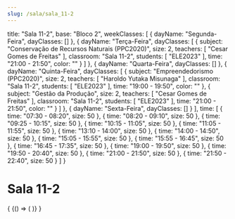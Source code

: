 ```yaml
---
slug: /sala/sala_11-2
---
```

  title: "Sala 11-2",
  base: "Bloco 2",
  weekClasses: [
    {
      dayName: "Segunda-Feira",
      dayClasses: []
    },
    {
      dayName: "Terça-Feira",
      dayClasses: [
        {
          subject: "Conservação de Recursos Naturais (PPC2020)",
          size: 2,
          teachers: [
            "Cesar Gomes de Freitas"
          ],
          classroom: "Sala 11-2",
          students: [
            "ELE2023"
          ],
          time: "21:00 - 21:50",
          color: ""
        }
      ]
    },
    {
      dayName: "Quarta-Feira",
      dayClasses: []
    },
    {
      dayName: "Quinta-Feira",
      dayClasses: [
        {
          subject: "Empreendedorismo (PPC2020)",
          size: 2,
          teachers: [
            "Haroldo Yutaka Misunaga"
          ],
          classroom: "Sala 11-2",
          students: [
            "ELE2023"
          ],
          time: "19:00 - 19:50",
          color: ""
        },
        {
          subject: "Gestão da Produção",
          size: 2,
          teachers: [
            "Cesar Gomes de Freitas"
          ],
          classroom: "Sala 11-2",
          students: [
            "ELE2023"
          ],
          time: "21:00 - 21:50",
          color: ""
        }
      ]
    },
    {
      dayName: "Sexta-Feira",
      dayClasses: []
    }
  ],
  time: [
    {
      time: "07:30 - 08:20",
      size: 50
    },
    {
      time: "08:20 - 09:10",
      size: 50
    },
    {
      time: "09:25 - 10:15",
      size: 50
    },
    {
      time: "10:15 - 11:05",
      size: 50
    },
    {
      time: "11:05 - 11:55",
      size: 50
    },
    {
      time: "13:10 - 14:00",
      size: 50
    },
    {
      time: "14:00 - 14:50",
      size: 50
    },
    {
      time: "15:05 - 15:55",
      size: 50
    },
    {
      time: "15:55 - 16:45",
      size: 50
    },
    {
      time: "16:45 - 17:35",
      size: 50
    },
    {
      time: "19:00 - 19:50",
      size: 50
    },
    {
      time: "19:50 - 20:40",
      size: 50
    },
    {
      time: "21:00 - 21:50",
      size: 50
    },
    {
      time: "21:50 - 22:40",
      size: 50
    }
  ]
}

# Sala 11-2

<div>
  {
    <BrowserOnly>
      {() => (
        <Grid
          title={data.title}
          weekClasses={data.weekClasses}
          time={data.time}
        />
      )}
    </BrowserOnly>
  }
</div>
